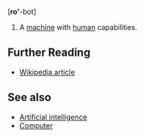 [<b>ro'</b>-bot]

# A [[machine]] with [[human]] capabilities.

==Further Reading==
* [[w:robot|Wikipedia article]]

==See also==
* [[Artificial intelligence]]
* [[Computer]]